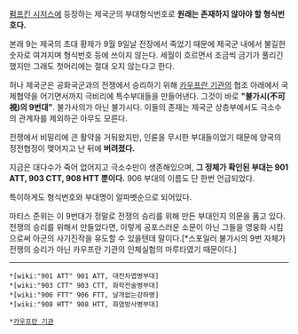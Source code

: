[[펌프킨 시저스]]에 등장하는 제국군의 부대형식번호로 '''원래는 존재하지 않아야 할 형식번호다.'''

본래 9는 제국의 초대 황제가 9월 9일날 전장에서 죽었기 때문에 제국군 내에서 불길한 숫자로 여겨지며 형식번호 등에 쓰이지 않는다. 세월이 흐르면서 조금씩 금기가 풀리긴 했지만 그래도 첫머리에는 절대 오지 않는다고 한다.

허나 제국군은 공화국군과의 전쟁에서 승리하기 위해 [[카우프란 기관]]의 협조 아래에서 국제협약을 어기면서까지 극비리에 특수부대들을 만들어낸다. 그것이 바로 '''"불가시(不可視)의 9번대"'''. 불가사의가 아닌 불가시다. 이들의 존재는 제국군 상층부에서도 극소수의 관계자를 제외하곤 아무도 모른다.

전쟁에서 비밀리에 큰 활약을 거둬왔지만, 인륜을 무시한 부대들이었기 때문에 양국의 정전협정이 맺어지고 난 뒤에 '''버려졌다.'''

지금은 대다수가 죽어 없어지고 극소수만이 생존해있으며, '''그 정체가 확인된 부대는 901 ATT, 903 CTT, 908 HTT 뿐이다.''' 906 부대의 이름도 단 한번 언급되었다.

특이하게도 형식번호와 부대명이 알파벳순으로 되어있다.

마티스 준위는 이 9번대가 정말로 전쟁의 승리를 위해 만든 부대인지 의문을 품고 있다. 전쟁의 승리를 위해서 만들었다면, 이렇게 공포스러운 소문이 아닌 그들을 영웅화 시킴으로써 아군의 사기진작을 유도할 수 있을텐데 말이다.[*스포일러 불가시의 9번 자체가 전쟁의 승리가 아닌 카우프란 기관의 인체실험의 마루타였기 때문이다.]

----

 *[wiki:"901 ATT" 901 ATT, 대전차엽병부대]
 *[wiki:"903 CTT" 903 CTT, 화학전술병부대]
 *[wiki:"906 FTT" 906 FTT, 날개없는강하병]
 *[wiki:"908 HTT" 908 HTT, 화염방사병부대]

 *[[카우프란 기관]]
